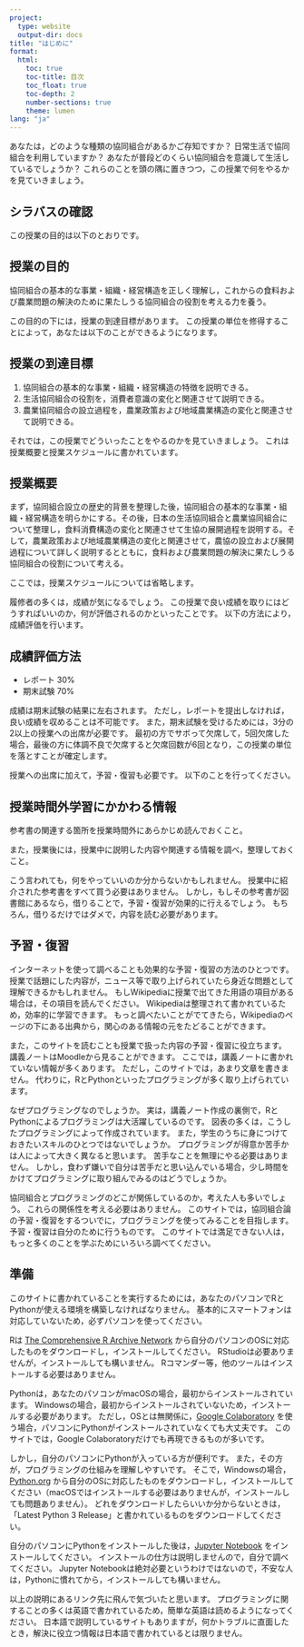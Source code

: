 ```yaml
---
project:
  type: website
  output-dir: docs
title: "はじめに"
format:
  html:
    toc: true
    toc-title: 目次
    toc_float: true
    toc-depth: 2
    number-sections: true
    theme: lumen
lang: "ja"
---
```


あなたは，どのような種類の協同組合があるかご存知ですか？
日常生活で協同組合を利用していますか？
あなたが普段どのくらい協同組合を意識して生活しているでしょうか？
これらのことを頭の隅に置きつつ，この授業で何をやるかを見ていきましょう。


## シラバスの確認

この授業の目的は以下のとおりです。

::: {.callout-note collapse="true" icon="false"}
## 授業の目的

協同組合の基本的な事業・組織・経営構造を正しく理解し，これからの食料および農業問題の解決のために果たしうる協同組合の役割を考える力を養う。
:::

この目的の下には，授業の到達目標があります。
この授業の単位を修得することによって，あなたは以下のことができるようになります。

::: {.callout-note collapse="true" icon="false"}
## 授業の到達目標

1. 協同組合の基本的な事業・組織・経営構造の特徴を説明できる。
2. 生活協同組合の役割を，消費者意識の変化と関連させて説明できる。
3. 農業協同組合の設立過程を，農業政策および地域農業構造の変化と関連させて説明できる。
:::

それでは，この授業でどういったことをやるのかを見ていきましょう。
これは授業概要と授業スケジュールに書かれています。

::: {.callout-note collapse="true" icon="false"}
## 授業概要

まず，協同組合設立の歴史的背景を整理した後，協同組合の基本的な事業・組織・経営構造を明らかにする。その後，日本の生活協同組合と農業協同組合について整理し，食料消費構造の変化と関連させて生協の展開過程を説明する。そして，農業政策および地域農業構造の変化と関連させて，農協の設立および展開過程について詳しく説明するとともに，食料および農業問題の解決に果たしうる協同組合の役割について考える。
:::

ここでは，授業スケジュールについては省略します。

履修者の多くは，成績が気になるでしょう。
この授業で良い成績を取りにはどうすればいいのか，何が評価されるのかといったことです。
以下の方法により，成績評価を行います。

::: {.callout-important collapse="true" icon="false"}
## 成績評価方法

- レポート 30%
- 期末試験 70%
:::

成績は期末試験の結果に左右されます。
ただし，レポートを提出しなければ，良い成績を収めることは不可能です。
また，期末試験を受けるためには，3分の2以上の授業への出席が必要です。
最初の方でサボって欠席して，5回欠席した場合，最後の方に体調不良で欠席すると欠席回数が6回となり，この授業の単位を落とすことが確定します。

授業への出席に加えて，予習・復習も必要です。
以下のことを行ってください。

::: {.callout-caution collapse="true" icon="false"}
## 授業時間外学習にかかわる情報

参考書の関連する箇所を授業時間外にあらかじめ読んでおくこと。

また，授業後には，授業中に説明した内容や関連する情報を調べ，整理しておくこと。
:::

こう言われても，何をやっていいのか分からないかもしれません。
授業中に紹介された参考書をすべて買う必要はありません。
しかし，もしその参考書が図書館にあるなら，借りることで，予習・復習が効果的に行えるでしょう。
もちろん，借りるだけではダメで，内容を読む必要があります。


## 予習・復習

インターネットを使って調べることも効果的な予習・復習の方法のひとつです。
授業で話題にした内容が，ニュース等で取り上げられていたら身近な問題として理解できるかもしれません。
もしWikipediaに授業で出てきた用語の項目がある場合は，その項目を読んでください。
Wikipediaは整理されて書かれているため，効率的に学習できます。
もっと調べたいことがでてきたら，Wikipediaのページの下にある出典から，関心のある情報の元をたどることができます。

また，このサイトを読むことも授業で扱った内容の予習・復習に役立ちます。
講義ノートはMoodleから見ることができます。
ここでは，講義ノートに書かれていない情報が多くあります。
ただし，このサイトでは，あまり文章を書きません。
代わりに，RとPythonといったプログラミングが多く取り上げられています。

なぜプログラミングなのでしょうか。
実は，講義ノート作成の裏側で，RとPythonによるプログラミングは大活躍しているのです。
図表の多くは，こうしたプログラミングによって作成されています。
また，学生のうちに身につけておきたいスキルのひとつではないでしょうか。
プログラミングが得意か苦手かは人によって大きく異なると思います。
苦手なことを無理にやる必要はありません。
しかし，食わず嫌いで自分は苦手だと思い込んでいる場合，少し時間をかけてプログラミングに取り組んでみるのはどうでしょうか。

協同組合とプログラミングのどこが関係しているのか，考えた人も多いでしょう。
これらの関係性を考える必要はありません。
このサイトでは，協同組合論の予習・復習をするついでに，プログラミングを使ってみることを目指します。
予習・復習は自分のために行うものです。
このサイトでは満足できない人は，もっと多くのことを学ぶためにいろいろ調べてください。


## 準備

このサイトに書かれていることを実行するためには，あなたのパソコンでRとPythonが使える環境を構築しなければなりません。
基本的にスマートフォンは対応していないため，必ずパソコンを使ってください。

Rは [The Comprehensive R Archive Network](https://cran.r-project.org/banner.shtml){target="_blank"} から自分のパソコンのOSに対応したものをダウンロードし，インストールしてください。
RStudioは必要ありませんが，インストールしても構いません。
Rコマンダー等，他のツールはインストールする必要はありません。

Pythonは，あなたのパソコンがmacOSの場合，最初からインストールされています。
Windowsの場合，最初からインストールされていないため，インストールする必要があります。
ただし，OSとは無関係に，[Google Colaboratory](https://colab.research.google.com/){target="_blank"} を使う場合，パソコンにPythonがインストールされていなくても大丈夫です。
このサイトでは，Google Colaboratoryだけでも再現できるものが多いです。

しかし，自分のパソコンにPythonが入っている方が便利です。
また，その方が，プログラミングの仕組みを理解しやすいです。
そこで，Windowsの場合，[Python.org](https://www.python.org/){target="_blank"} から自分のOSに対応したものをダウンロードし，インストールしてください（macOSではインストールする必要はありませんが，インストールしても問題ありません）。
どれをダウンロードしたらいいか分からないときは，「Latest Python 3 Release」と書かれているものをダウンロードしてください。

自分のパソコンにPythonをインストールした後は，[Jupyter Notebook](https://jupyter.org/){target="_blank"} をインストールしてください。
インストールの仕方は説明しませんので，自分で調べてください。
Jupyter Notebookは絶対必要というわけではないので，不安な人は，Pythonに慣れてから，インストールしても構いません。

以上の説明にあるリンク先に飛んで気づいたと思います。
プログラミングに関することの多くは英語で書かれているため，簡単な英語は読めるようになってください。
日本語で説明しているサイトもありますが，何かトラブルに直面したとき，解決に役立つ情報は日本語で書かれているとは限りません。
